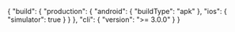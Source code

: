 {
  "build": {
    "production": {
      "android": {
        "buildType": "apk"
      },
      "ios": {
        "simulator": true
      }
    }
  },
  "cli": {
    "version": ">= 3.0.0"
  }
}
